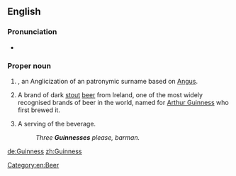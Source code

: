 ==English==

===Pronunciation===
* {{IPA|/ˈɡɪnɪs/|lang=en}}

===Proper noun===
{{en-proper noun|Guinnesses}}

# {{context|countable|lang=en}} {{surname|from=Irish|dot=}}, an Anglicization of an {{etyl|ga|en}} patronymic surname based on [[Angus]].
# {{context|uncountable|lang=en}} A brand of dark [[stout]] [[beer]] from Ireland, one of the most widely recognised brands of beer in the world, named for [[w:Arthur Guinness|Arthur Guinness]] who first brewed it.
# {{context|countable|lang=en}} A serving of the beverage.
#: ''Three '''Guinnesses''' please, barman.''

[[Category:en:Beer]]

[[de:Guinness]]
[[zh:Guinness]]
